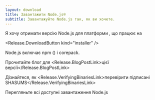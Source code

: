 ```yaml
---
layout: download
title: Завантажити Node.js®
subtitle: Завантажуйте Node.js так, як ви хочете.
---
```


<section>
  Я хочу отримати версію Node.js для платформи <Release.OperatingSystemDropdown exclude={["LINUX"]} />, що працює на <Release.BitnessDropdown />

  <Release.DownloadButton kind="installer" />
</section>

<section>
  Node.js включає <LinkWithArrow href="https://npmjs.com">npm</LinkWithArrow> (<Release.NpmVersion />) і corepack.

  Прочитайте блог для <Release.BlogPostLink>цієї версії</Release.BlogPostLink>

  Дізнайтеся, як <Release.VerifyingBinariesLink>перевірити підписані SHASUMS</Release.VerifyingBinariesLink>

  Перегляньте всі доступні <LinkWithArrow href="https://nodejs.org/dist/">завантаження</LinkWithArrow> Node.js
</section>
